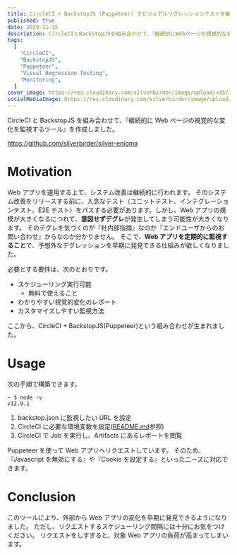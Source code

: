 ```yaml
---
title: CircleCI + BackstopJS (Puppeteer) でビジュアルリグレッションテストを継続的に監視する
published: true
date: 2019-11-15
description: CircleCIとBackstopJSを組み合わせて、『継続的にWebページの視覚的な変化を監視するツール』を作成しました。
tags:
  [
    "CircleCI",
    "BackstopJS",
    "Puppeteer",
    "Visual Regression Testing",
    "Monitoring",
  ]
cover_image: https://res.cloudinary.com/silverbirder/image/upload/v1573651959/backstopjs/backstopjs.png
socialMediaImage: https://res.cloudinary.com/silverbirder/image/upload/v1573651959/backstopjs/backstopjs.png
---
```


CircleCI と BackstopJS を組み合わせて、『継続的に Web ページの視覚的な変化を監視するツール』を作成しました。

https://github.com/silverbirder/silver-enigma

# Motivation

Web アプリを運用する上で、システム改善は継続的に行われます。
そのシステム改善をリリースする前に、入念なテスト（ユニットテスト、インテグレーションテスト、E2E テスト）をパスする必要があります。しかし、Web アプリの規模が大きくなるにつれて、**意図せずデグレ**が発生してしまう可能性が大きくなります。
そのデグレを気づくのが『社内部指摘』なのか『エンドユーザからのお問い合わせ』からなのか分かりません。
そこで、**Web アプリを定期的に監視すること**で、予想外なデグレッションを早期に発見できる仕組みが欲しくなりました。

必要とする要件は、次のとおりです。

- スケジューリング実行可能
  - 無料で使えること
- わかりやすい視覚的変化のレポート
- カスタマイズしやすい監視方法

ここから、CircleCI + BackstopJS(Puppeteer)という組み合わせが生まれました。

# Usage

次の手順で構築できます。

```shell
~ $ node -v
v12.9.1
```

1. backstop.json に監視したい URL を設定
2. CircleCI に必要な環境変数を設定([README.md](https://github.com/silverbirder/silver-enigma/blob/master/README.md)参照)
3. CircleCI で Job を実行し、Artifacts にあるレポートを閲覧

Puppeteer を使って Web アプリへリクエストしています。
そのため、『Javascript を無効にする』や『Cookie を設定する』といったニーズに対応できます。

# Conclusion

このツールにより、外部から Web アプリの変化を早期に発見できるようになりました。
ただし、リクエストするスケジューリング間隔には十分にお気をつけください。
リクエストをしすぎると、対象 Web アプリの負荷が高まってしまいます。
